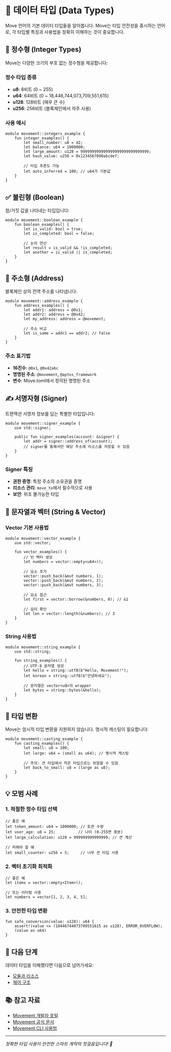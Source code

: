 # 📐 데이터 타입 (Data Types)

Move 언어의 기본 데이터 타입들을 알아봅니다. Move는 타입 안전성을 중시하는 언어로, 각 타입별 특징과 사용법을 정확히 이해하는 것이 중요합니다.

## 🔢 정수형 (Integer Types)

Move는 다양한 크기의 부호 없는 정수형을 제공합니다:

### 정수 타입 종류
- **u8**: 8비트 (0 ~ 255)
- **u64**: 64비트 (0 ~ 18,446,744,073,709,551,615)  
- **u128**: 128비트 (매우 큰 수)
- **u256**: 256비트 (블록체인에서 자주 사용)

### 사용 예시
```move
module movement::integers_example {
    fun integer_examples() {
        let small_number: u8 = 42;
        let balance: u64 = 1000000;
        let large_amount: u128 = 999999999999999999999999999999;
        let hash_value: u256 = 0x1234567890abcdef;
        
        // 타입 추론도 가능
        let auto_inferred = 100; // u64가 기본값
    }
}
```

## ✅ 불린형 (Boolean)

참/거짓 값을 나타내는 타입입니다:

```move
module movement::boolean_example {
    fun boolean_examples() {
        let is_valid: bool = true;
        let is_completed: bool = false;
        
        // 논리 연산
        let result = is_valid && !is_completed;
        let another = is_valid || is_completed;
    }
}
```

## 📍 주소형 (Address)

블록체인 상의 전역 주소를 나타냅니다:

```move
module movement::address_example {
    fun address_examples() {
        let addr1: address = @0x1;
        let addr2: address = @0x42;
        let my_address: address = @movement;
        
        // 주소 비교
        let is_same = addr1 == addr2; // false
    }
}
```

### 주소 표기법
- **16진수**: `@0x1`, `@0x42abc`
- **명명된 주소**: `@movement`, `@aptos_framework`
- **변수**: Move.toml에서 정의된 명명된 주소

## ✍️ 서명자형 (Signer)

트랜잭션 서명자 정보를 담는 특별한 타입입니다:

```move
module movement::signer_example {
    use std::signer;
    
    public fun signer_examples(account: &signer) {
        let addr = signer::address_of(account);
        // signer를 통해서만 해당 주소에 리소스를 저장할 수 있음
    }
}
```

### Signer 특징
- **권한 증명**: 특정 주소의 소유권을 증명
- **리소스 관리**: `move_to`에서 필수적으로 사용
- **보안**: 위조 불가능한 타입

## 📝 문자열과 벡터 (String & Vector)

### Vector 기본 사용법
```move
module movement::vector_example {
    use std::vector;
    
    fun vector_examples() {
        // 빈 벡터 생성
        let numbers = vector::empty<u64>();
        
        // 요소 추가
        vector::push_back(&mut numbers, 1);
        vector::push_back(&mut numbers, 2);
        vector::push_back(&mut numbers, 3);
        
        // 요소 접근
        let first = vector::borrow(&numbers, 0); // &1
        
        // 길이 확인
        let len = vector::length(&numbers); // 3
    }
}
```

### String 사용법
```move
module movement::string_example {
    use std::string;
    
    fun string_examples() {
        // UTF-8 문자열 생성
        let hello = string::utf8(b"Hello, Movement!");
        let korean = string::utf8(b"안녕하세요");
        
        // 문자열은 vector<u8>의 wrapper
        let bytes = string::bytes(&hello);
    }
}
```

## 🔄 타입 변환

Move는 암시적 타입 변환을 지원하지 않습니다. 명시적 캐스팅이 필요합니다:

```move
module movement::casting_example {
    fun casting_examples() {
        let small: u8 = 100;
        let large: u64 = (small as u64); // 명시적 캐스팅
        
        // 주의: 큰 타입에서 작은 타입으로는 위험할 수 있음
        let back_to_small: u8 = (large as u8);
    }
}
```

## 💡 모범 사례

### 1. 적절한 정수 타입 선택
```move
// 좋은 예
let token_amount: u64 = 1000000; // 토큰 수량
let user_age: u8 = 25;          // 나이 (0-255면 충분)
let large_calculation: u128 = 999999999999999; // 큰 계산

// 피해야 할 예  
let small_counter: u256 = 5;     // 너무 큰 타입 사용
```

### 2. 벡터 초기화 최적화
```move
// 좋은 예
let items = vector::empty<Item>();

// 또는 리터럴 사용
let numbers = vector[1, 2, 3, 4, 5];
```

### 3. 안전한 타입 변환
```move
fun safe_conversion(value: u128): u64 {
    assert!(value <= (18446744073709551615 as u128), ERROR_OVERFLOW);
    (value as u64)
}
```

## 🔗 다음 단계

데이터 타입을 이해했다면 다음으로 넘어가세요:
- [모듈과 리소스](/basic-concepts/modules-resources)
- [제어 구조](/basic-concepts/control-structures)

## 📚 참고 자료

- [Movement 개발자 포털](https://developer.movementnetwork.xyz/)
- [Movement 공식 문서](https://docs.movementnetwork.xyz/)
- [Movement CLI 사용법](/developer-tools/movement-cli)

---

*정확한 타입 사용이 안전한 스마트 계약의 첫걸음입니다! 🎯*